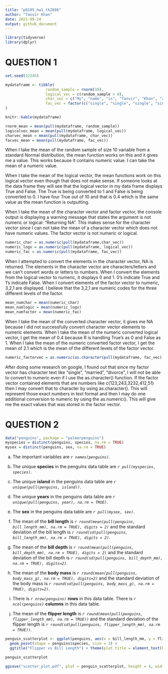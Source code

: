 ```yaml
---
title: "p8105_hw1_tk2886"
author: "Tanvir Khan"
date: 2021-09-24
output: github_document
---
```



```r
library(tidyverse)
library(dplyr)
```

# QUESTION 1
```r

set.seed(12345)

mydataframe <- tibble(
                  random_sample = rnorm(10),
                  logical_vec = c(random_sample > 0),
                  char_vec = c("My", "name", "is", "Tanvir", "Khan", "and", "I", "like","the", "Lakers"),
                  fac_vec = factor(c("single", "single", "single", "single", "married", "married", "married", "divorced", "divorced", "divorced")),
)

knitr::kable(mydataframe)
```


```r
rnorm_mean = mean(pull(mydataframe, random_sample))
logicalvec_mean = mean(pull(mydataframe, logical_vec))
charvec_mean = mean(pull(mydataframe, char_vec))
facvec_mean = mean(pull(mydataframe, fac_vec))
```
When I take the mean of the random sample of size 10 variable from a standard Normal distribution, the mean function works on this and it gives me a value. This works because it contains numeric value. I can take the mean of a numeric value. 

When I take the mean of the logical vector, the mean functions work on this logical vector even though that does not make sense. If someone looks at the data frame they will see that the logical vector in my data frame displays True and False. The True is being converted to 1 and False is being converted to 0. I have four True out of 10 and that is 0.4 which is the same value as the mean function is outputting. 

When I take the mean of the character vector and factor vector, the console output is displaying a warning message that states the argument is not numeric or logical: "Returning NA". This makes sense for the character vector since I can not take the mean of a character vector which does not have numeric values. The factor vector is not numeric or logical. 


```r
numeric_char = as.numeric(pull(mydataframe,char_vec))
numeric_logv = as.numeric(pull(mydataframe, logical_vec))
numeric_fac = as.numeric(pull(mydataframe, fac_vec))
```
When I attempted to convert the elements in the character vector, NA is returned. The elements in the character vector are characters/letters and we can't convert words or letters to numbers. When I convert the elements from the logical vector to numeric, it displays 0 and 1. 0's indicate True and 1's indicate False. When I convert elements of the factor vector to numeric, 3,2,1 are displayed. I believe that the 3,2,1 are numeric codes for the three different levels of the factor. 

```r
mean_numchar = mean(numeric_char)
mean_numlogic = mean(numeric_logv)
mean_numfactor = mean(numeric_fac)
```
When I take the mean of the converted character vector, it gives me NA because I did not successfully convert character vector elements to numeric elements. When I take the mean of the numeric converted logical vector, I get the mean of 0.4 because R is handling True's as 0 and False as 1. When I take the mean of the numeric converted factor vector, I get the mean of 2.1 which is the mean of the different levels of the factor vector. 

```r
numeric_factorvec = as.numeric(as.character(pull(mydataframe, fac_vec)))
```
After doing some research on google, I found out that since my factor vector has character text like "single", "married", "divorce", I will not be able to convert to numeric even if I use the as.character() function. If the factor vector contained elements that are numbers like c(123,243,3232,412,51) then I may convert that to character by using as.character(). This will represent those exact numbers in text format and then I may do one additional conversion to numeric by using the as.numeric(). This will give me the exact values that was stored in the factor vector. 



# QUESTION 2
```r
data("penguins", package = "palmerpenguins")
myspecies = distinct(penguins, species, na.rm = TRUE)
mysex = distinct(penguins, sex, na.rm = TRUE)
```
a) The important variables are *`r names(penguins)`*.

b) The unique **species** in the penguins data table are *`r pull(myspecies, species)`*.

c) The unique **island** in the penguins data table are *`r unique(pull(penguins, island))`*.

d) The unique **years** in the penguins data table are *`r unique(pull(penguins, year), na.rm = TRUE)`*.

e) The **sex** in the penguins data table are *`r pull(mysex, sex)`*.

f) The mean of the **bill length** is *`r round(mean(pull(penguins, bill_length_mm), na.rm = TRUE), digits = 2)`* and the standard deviation of the bill length is *`r round(sd(pull(penguins, bill_length_mm), na.rm = TRUE), digits = 2)`*.

g) The mean of the **bill depth** is *`r round(mean(pull(penguins, bill_depth_mm), na.rm = TRUE), digits = 2)`* and the standard deviation of the bill depth is *`r round(sd(pull(penguins, bill_depth_mm), na.rm = TRUE), digits=2)`*.

h) The mean of the **body mass** is *`r round(mean(pull(penguins, body_mass_g), na.rm = TRUE), digits=2)`* and the standard deviation of the body mass is *`r round(sd(pull(penguins, body_mass_g), na.rm = TRUE), digits=2)`*.

i) There is *`r nrow(penguins)`* **rows** in this data table. There is *`r ncol(penguins)`* **columns** in this data table. 

j) The mean of the **flipper length** is *`r round(mean(pull(penguins, flipper_length_mm), na.rm = TRUE))`* and the standard deviation of the flipper length is *`r round(sd(pull(penguins, flipper_length_mm), na.rm = TRUE))`*. 

```r
penguin_scatterplot <- ggplot(penguins, aes(x = bill_length_mm, y = flipper_length_mm, color = species)) +
  geom_point(shape = penguins$species, size = 3) +
  ggtitle("Flipper vs Bill Length") + theme(plot.title = element_text(hjust = 0.5))

penguin_scatterplot
```

```r
ggsave("scatter_plot.pdf", plot = penguin_scatterplot, height = 4, width = 6)
```


